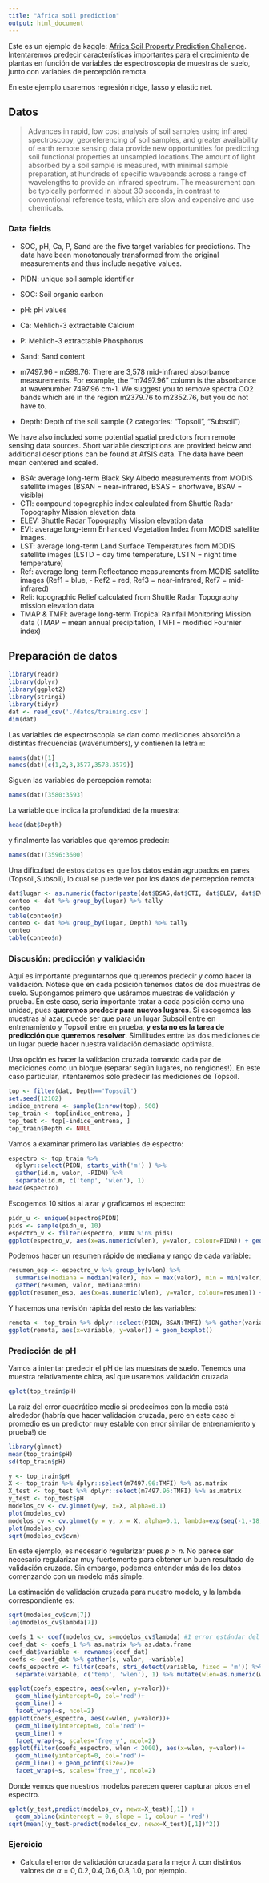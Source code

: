 ```yaml
---
title: "Africa soil prediction"
output: html_document
---
```


Este es un ejemplo de kaggle: [Africa Soil Property Prediction Challenge](https://www.kaggle.com/c/afsis-soil-properties). Intentaremos predecir
características importantes para el crecimiento de plantas en función de variables
de espectroscopía de muestras de suelo, junto con variables de percepción remota.

En este ejemplo usaremos regresión ridge, lasso y elastic net.


## Datos

> Advances in rapid, low cost analysis of soil samples using infrared spectroscopy, georeferencing of soil samples, and greater availability of earth remote sensing data provide new opportunities for predicting soil functional properties at unsampled locations.The amount of light absorbed by a soil sample is measured, with minimal sample preparation, at hundreds of specific wavebands across a range of wavelengths to provide an infrared spectrum. The measurement can be typically performed in about 30 seconds, in contrast to conventional reference tests, which are slow and expensive and use chemicals.

### Data fields

- SOC, pH, Ca, P, Sand are the five target variables for predictions. The data have been monotonously transformed from the original measurements and thus include negative values. 


- PIDN: unique soil sample identifier
- SOC: Soil organic carbon
- pH: pH values
- Ca: Mehlich-3 extractable Calcium
- P: Mehlich-3 extractable Phosphorus
- Sand: Sand content 
- m7497.96 - m599.76: There are 3,578 mid-infrared absorbance measurements. For example, the "m7497.96" column is the absorbance at wavenumber 7497.96 cm-1. We suggest you to remove spectra CO2 bands which are in the region m2379.76 to m2352.76, but you do not have to.
- Depth: Depth of the soil sample (2 categories: "Topsoil", "Subsoil")

We have also included some potential spatial predictors from remote sensing data sources. Short variable descriptions are provided below and additional descriptions can be found at AfSIS data. The data have been mean centered and scaled.

- BSA: average long-term Black Sky Albedo measurements from MODIS satellite images (BSAN = near-infrared, BSAS = shortwave, BSAV = visible)
- CTI: compound topographic index calculated from Shuttle Radar Topography Mission elevation data
- ELEV: Shuttle Radar Topography Mission elevation data
- EVI: average long-term Enhanced Vegetation Index from MODIS satellite images.
- LST: average long-term Land Surface Temperatures from MODIS satellite images (LSTD = day time temperature, LSTN = night time temperature)
- Ref: average long-term Reflectance measurements from MODIS satellite images (Ref1 = blue, - Ref2 = red, Ref3 = near-infrared, Ref7 = mid-infrared)
- Reli: topographic Relief calculated from Shuttle Radar Topography mission elevation data
- TMAP & TMFI: average long-term Tropical Rainfall Monitoring Mission data (TMAP = mean annual precipitation, TMFI = modified Fournier index)

## Preparación de datos

```r
library(readr)
library(dplyr)
library(ggplot2)
library(stringi)
library(tidyr)
dat <- read_csv('./datos/training.csv')
dim(dat)
```

Las variables de espectroscopía se dan como mediciones absorción a distintas
frecuencias (wavenumbers), y contienen la letra `m`:
```r
names(dat)[1]
names(dat)[c(1,2,3,3577,3578.3579)]
```

Siguen las variables de percepción remota:

```r
names(dat)[3580:3593]
```

La variable que indica la profundidad de la muestra:

```r
head(dat$Depth)
```

y finalmente las variables que qeremos predecir:
```r
names(dat)[3596:3600]
```


Una dificultad de estos datos es que los datos están agrupados en pares (Topsoil,Subsoil), lo cual se puede ver por los datos de percepción remota:
```r
dat$lugar <- as.numeric(factor(paste(dat$BSAS,dat$CTI, dat$ELEV, dat$EVI, dat$LST)))
conteo <- dat %>% group_by(lugar) %>% tally
conteo
table(conteo$n)
conteo <- dat %>% group_by(lugar, Depth) %>% tally
conteo
table(conteo$n)
```

### Discusión: predicción y validación

Aquí es importante preguntarnos qué queremos predecir y cómo hacer la validación.
Nótese que en cada posición tenemos datos de dos muestras de suelo. Supongamos primero
que usáramos muestras de validación y prueba. En este caso, sería importante
tratar a cada posición como una unidad, pues **queremos predecir para nuevos lugares**.
Si escogemos las muestras al azar, puede ser que para un lugar Subsoil entre en entrenamiento y Topsoil entre en prueba, **y esta no es la tarea de predicción que queremos resolver**. Similitudes entre las dos mediciones de un lugar puede hacer nuestra validación demasiado optimista. 

Una opción es hacer la validación cruzada tomando cada par de mediciones como un bloque (separar según lugares, no renglones!). En este caso particular, intentaremos sólo predecir las mediciones de Topsoil.


```r
top <- filter(dat, Depth=='Topsoil')
set.seed(12102)
indice_entrena <- sample(1:nrow(top), 500)
top_train <- top[indice_entrena, ]
top_test <- top[-indice_entrena, ]
top_train$Depth <- NULL
```




Vamos a examinar primero las variables de espectro:

```r
espectro <- top_train %>%
  dplyr::select(PIDN, starts_with('m') ) %>%
  gather(id.m, valor, -PIDN) %>%
  separate(id.m, c('temp', 'wlen'), 1)
head(espectro)
```

Escogemos 10 sitios al azar y graficamos el espectro:

```r
pidn_u <- unique(espectro$PIDN)
pids <- sample(pidn_u, 10)
espectro_v <- filter(espectro, PIDN %in% pids)
ggplot(espectro_v, aes(x=as.numeric(wlen), y=valor, colour=PIDN)) + geom_line() 
```

Podemos hacer un resumen rápido de mediana y rango de cada variable:

```r
resumen_esp <- espectro_v %>% group_by(wlen) %>%
  summarise(mediana = median(valor), max = max(valor), min = min(valor)) %>%
  gather(resumen, valor, mediana:min)
ggplot(resumen_esp, aes(x=as.numeric(wlen), y=valor, colour=resumen)) + geom_point()
```

Y hacemos una revisión rápida del resto de las variables:

```r
remota <- top_train %>% dplyr::select(PIDN, BSAN:TMFI) %>% gather(variable, valor, -PIDN)
ggplot(remota, aes(x=variable, y=valor)) + geom_boxplot()
```

### Predicción de pH

Vamos a intentar predecir el pH de las muestras de suelo. Tenemos una muestra relativamente chica, así que usaremos validación cruzada

```r
qplot(top_train$pH)
```

La raíz del error cuadrático medio si predecimos con la media está alrededor (habría que hacer validación cruzada, pero en este caso el promedio es un predictor muy estable con error similar de entrenamiento y prueba!) de
```r
library(glmnet)
mean(top_train$pH)
sd(top_train$pH)
```


```r
y <- top_train$pH
X <- top_train %>% dplyr::select(m7497.96:TMFI) %>% as.matrix
X_test <- top_test %>% dplyr::select(m7497.96:TMFI) %>% as.matrix
y_test <- top_test$pH
modelos_cv <- cv.glmnet(y=y, x=X, alpha=0.1)
plot(modelos_cv)
modelos_cv <- cv.glmnet(y = y, x = X, alpha=0.1, lambda=exp(seq(-1,-18,-1)))
plot(modelos_cv)
sqrt(modelos_cv$cvm)
```

En este ejemplo, es necesario regularizar pues $p>n$. No parece ser necesario
regularizar muy fuertemente para obtener un buen resultado de validación cruzada.
Sin embargo, podemos entender más de los datos comenzando con un modelo más simple.


La estimación de validación cruzada para nuestro modelo, y la lambda correspondiente es:

```r
sqrt(modelos_cv$cvm[7])
log(modelos_cv$lambda[7])
```



```r
coefs_1 <- coef(modelos_cv, s=modelos_cv$lambda) #1 error estándar del mínimo
coef_dat <- coefs_1 %>% as.matrix %>% as.data.frame
coef_dat$variable <- rownames(coef_dat)
coefs <- coef_dat %>% gather(s, valor, -variable)  
coefs_espectro <- filter(coefs, stri_detect(variable, fixed = 'm')) %>%
  separate(variable, c('temp', 'wlen'), 1) %>% mutate(wlen=as.numeric(wlen))

ggplot(coefs_espectro, aes(x=wlen, y=valor))+
  geom_hline(yintercept=0, col='red')+
  geom_line() +
  facet_wrap(~s, ncol=2) 
ggplot(coefs_espectro, aes(x=wlen, y=valor))+
  geom_hline(yintercept=0, col='red')+
  geom_line() +
  facet_wrap(~s, scales='free_y', ncol=2)
ggplot(filter(coefs_espectro, wlen < 2000), aes(x=wlen, y=valor))+
  geom_hline(yintercept=0, col='red')+
  geom_line() + geom_point(size=2)+
  facet_wrap(~s, scales='free_y', ncol=2)
```



Donde vemos que nuestros modelos parecen querer capturar picos en el espectro. 


```r
qplot(y_test,predict(modelos_cv, newx=X_test)[,1]) + 
  geom_abline(xintercept = 0, slope = 1, colour = 'red') 
sqrt(mean((y_test-predict(modelos_cv, newx=X_test)[,1])^2))
```


### Ejercicio

- Calcula el error de validación cruzada para la mejor $\lambda$ con distintos
valores de $\alpha =0,0.2,0.4,0.6,0.8,1.0$, por ejemplo.
